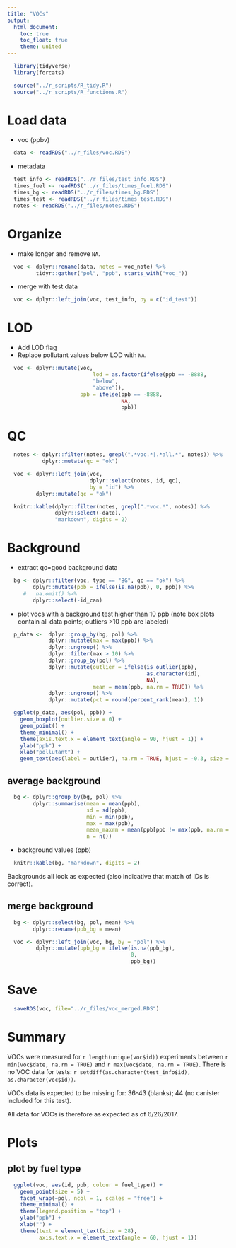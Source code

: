 ```yaml
---
title: "VOCs"
output:
  html_document:
    toc: true
    toc_float: true
    theme: united
---
```


```r
  library(tidyverse)
  library(forcats)
```

```r
  source("../r_scripts/R_tidy.R")
  source("../r_scripts/R_functions.R")
```

# Load data

 * voc (ppbv)

```r
  data <- readRDS("../r_files/voc.RDS")
```

* metadata

```r
  test_info <- readRDS("../r_files/test_info.RDS")
  times_fuel <- readRDS("../r_files/times_fuel.RDS")
  times_bg <- readRDS("../r_files/times_bg.RDS")
  times_test <- readRDS("../r_files/times_test.RDS")
  notes <- readRDS("../r_files/notes.RDS")
```

# Organize

* make longer and remove `NA`.

```r
  voc <- dplyr::rename(data, notes = voc_note) %>%
         tidyr::gather("pol", "ppb", starts_with("voc_"))
```

* merge with test data

```r
  voc <- dplyr::left_join(voc, test_info, by = c("id_test"))
```

# LOD

* Add LOD flag
* Replace pollutant values below LOD with `NA`.

```r
  voc <- dplyr::mutate(voc,
                           lod = as.factor(ifelse(ppb == -8888,
                           "below",
                           "above")),
                       ppb = ifelse(ppb == -8888,
                                    NA,
                                    ppb))
```

# QC

```r
  notes <- dplyr::filter(notes, grepl(".*voc.*|.*all.*", notes)) %>%
           dplyr::mutate(qc = "ok")
```

```r
  voc <- dplyr::left_join(voc,
                          dplyr::select(notes, id, qc),
                          by = "id") %>%
         dplyr::mutate(qc = "ok")
```

```r
  knitr::kable(dplyr::filter(notes, grepl(".*voc.*", notes)) %>%
               dplyr::select(-date),
               "markdown", digits = 2)
```

# Background

* extract qc=good background data

```r
  bg <- dplyr::filter(voc, type == "BG", qc == "ok") %>%
        dplyr::mutate(ppb = ifelse(is.na(ppb), 0, ppb)) %>%
     #   na.omit() %>%
        dplyr::select(-id_can)
```

* plot vocs with a background test higher than 10 ppb (note box plots contain all data points; outliers >10 ppb are labeled)

```r
  p_data <-  dplyr::group_by(bg, pol) %>%
             dplyr::mutate(max = max(ppb)) %>%
             dplyr::ungroup() %>%
             dplyr::filter(max > 10) %>%
             dplyr::group_by(pol) %>%
             dplyr::mutate(outlier = ifelse(is_outlier(ppb),
                                            as.character(id),
                                            NA),
                           mean = mean(ppb, na.rm = TRUE)) %>%
             dplyr::ungroup() %>%
             dplyr::mutate(pct = round(percent_rank(mean), 1))

  ggplot(p_data, aes(pol, ppb)) +
    geom_boxplot(outlier.size = 0) +
    geom_point() +
    theme_minimal() +
    theme(axis.text.x = element_text(angle = 90, hjust = 1)) +
    ylab("ppb") +
    xlab("pollutant") +
    geom_text(aes(label = outlier), na.rm = TRUE, hjust = -0.3, size = 4)

```

## average background

```r
  bg <- dplyr::group_by(bg, pol) %>%
        dplyr::summarise(mean = mean(ppb),
                         sd = sd(ppb),
                         min = min(ppb),
                         max = max(ppb),
                         mean_maxrm = mean(ppb[ppb != max(ppb, na.rm = TRUE)]),,
                         n = n())
```

* background values (ppb)

```r
  knitr::kable(bg, "markdown", digits = 2)
```

Backgrounds all look as expected (also indicative that match of IDs is correct). 

## merge background

```r
  bg <- dplyr::select(bg, pol, mean) %>%
        dplyr::rename(ppb_bg = mean)

  voc <- dplyr::left_join(voc, bg, by = "pol") %>%
         dplyr::mutate(ppb_bg = ifelse(is.na(ppb_bg), 
                                       0,
                                       ppb_bg))
```

# Save

```r
  saveRDS(voc, file="../r_files/voc_merged.RDS")
```

# Summary

VOCs were measured for `r length(unique(voc$id))` experiments between `r min(voc$date, na.rm = TRUE)` and `r max(voc$date, na.rm = TRUE)`. There is no VOC data for tests: `r setdiff(as.character(test_info$id), as.character(voc$id))`.

VOCs data is expected to be missing for: 36-43 (blanks); 44 (no canister included for this test).

All data for VOCs is therefore as expected as of 6/26/2017. 

# Plots

## plot by fuel type

```r
  ggplot(voc, aes(id, ppb, colour = fuel_type)) +
    geom_point(size = 5) +
    facet_wrap(~pol, ncol = 1, scales = "free") +
    theme_minimal() +
    theme(legend.position = "top") +
    ylab("ppb") +
    xlab("") +
    theme(text = element_text(size = 28),
          axis.text.x = element_text(angle = 60, hjust = 1))
```
